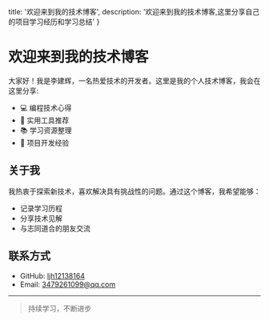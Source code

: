   title: '欢迎来到我的技术博客',
  description: '欢迎来到我的技术博客,这里分享自己的项目学习经历和学习总结'
}

# 欢迎来到我的技术博客

大家好！我是李建辉，一名热爱技术的开发者。这里是我的个人技术博客，我会在这里分享:

- 💻 编程技术心得
- 🔧 实用工具推荐
- 📚 学习资源整理
- 🎨 项目开发经验



## 关于我

我热衷于探索新技术，喜欢解决具有挑战性的问题。通过这个博客，我希望能够：

- 记录学习历程
- 分享技术见解
- 与志同道合的朋友交流

## 联系方式

- GitHub: [ljh12138164](https://github.com/ljh12138164)
- Email: [3479261099@qq.com](mailto:3479261099@qq.com)

---
              
> 持续学习，不断进步


